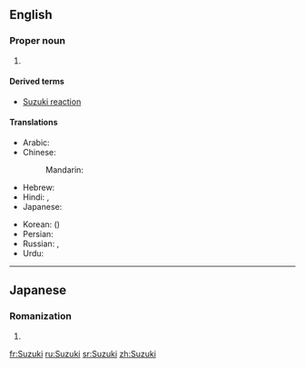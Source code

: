 ==English==
===Proper noun===
{{wikipedia|Suzuki (disambiguation)}}
{{en-proper noun}}

# {{surname|A=The second most common Japanese|from=Japanese}}

====Derived terms====
* [[Suzuki reaction]]

====Translations====
{{trans-top|a Japanese surname}}
* Arabic: {{t|ar|سوزوكي|tr=Suzūki}}
* Chinese:
*: Mandarin: {{t+|cmn|鈴木|tr=Língmù|sc=Hani}}
* Hebrew: {{t|he|סוזוקי|tr=Suzuki}}
* Hindi: {{t|hi|सुजुकी|tr=sujukī}}, {{t|hi|सुज़ुकी|tr=suzukī}}
* Japanese: {{t+|ja|鈴木|tr=すずき, Suzuki}}
{{trans-mid}}
* Korean: {{t|ko|스즈끼|tr=Seujeukki|sc=Hang}} ({{t+|ko|鈴木|sc=Hani}})
* Persian: {{t|fa|سوزوکی|tr=suzuki}}
* Russian: {{t|ru|Судзуки|m|f|tr=Sudzúki}} {{qualifier|standard transliteration}}, {{t|ru|Сузуки|m|f|tr=Suzúki}} {{qualifier|common transliteration}}
* Urdu: {{t|ur|سوزوکی|tr=suzukī}}
{{trans-bottom}}

----

==Japanese==

===Romanization===
{{ja-romaji}}

# {{ja-romanization of|すずき}}

[[fr:Suzuki]]
[[ru:Suzuki]]
[[sr:Suzuki]]
[[zh:Suzuki]]